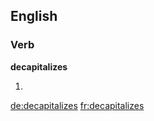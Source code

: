 
==English==

===Verb===
'''decapitalizes'''

# {{third-person singular of|[[decapitalize]]}}

[[de:decapitalizes]]
[[fr:decapitalizes]]
